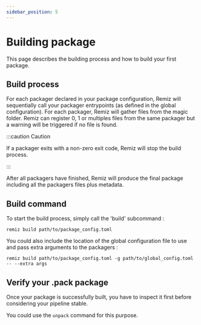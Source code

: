 ```yaml
---
sidebar_position: 5
---
```


# Building package
This page describes the building process and how to build your first package.

## Build process
For each packager declared in your package configuration, Remiz will
sequentially call your packager entrypoints (as defined in the global
configuration). For each packager, Remiz will gather files from the
magic folder. Remiz can register 0, 1 or multiples files from the same packager
but a warning will be triggered if no file is found.

:::caution Caution

If a packager exits with a non-zero exit code, Remiz will stop the build process.

:::


After all packagers have finished, Remiz will produce the final package
including all the packagers files plus metadata.



## Build command
To start the build process, simply call the 'build' subcommand :

`remiz build path/to/package_config.toml`

You could also include the location of the global configuration file to use
and pass extra arguments to the packagers :

`remiz build path/to/package_config.toml -g path/to/global_config.toml -- --extra args`

## Verify your .pack package
Once your package is successfully built, you have to inspect it first before
considering your pipeline stable.

You could use the `unpack` command for this purpose.